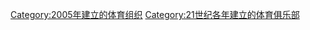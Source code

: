 {{Cat topic in year| topic=建立的體育俱樂部| year=2005}}

[[Category:2005年建立的体育组织|Category:2005年建立的体育组织]]
[[Category:21世纪各年建立的体育俱乐部|Category:21世纪各年建立的体育俱乐部]]